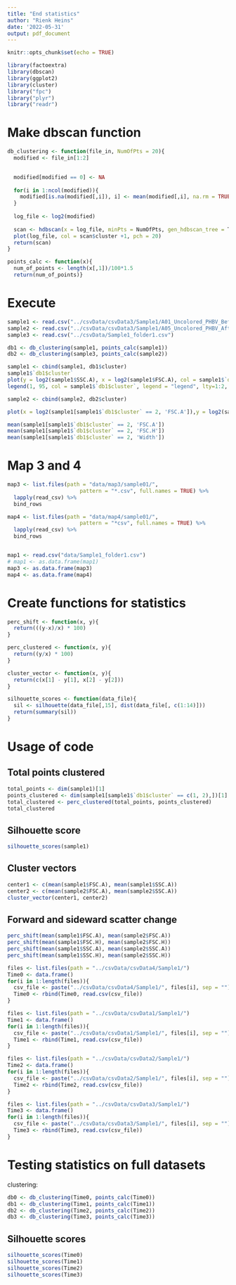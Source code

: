 ```yaml
---
title: "End statistics"
author: "Rienk Heins"
date: '2022-05-31'
output: pdf_document
---
```


```r
knitr::opts_chunk$set(echo = TRUE)
```

```r
library(factoextra)
library(dbscan)
library(ggplot2)
library(cluster)
library("fpc")
library("plyr")                                                 
library("readr")
```



# Make dbscan function
```r
db_clustering <- function(file_in, NumOfPts = 20){
  modified <- file_in[1:2]
  

  modified[modified == 0] <- NA
  
  for(i in 1:ncol(modified)){
    modified[is.na(modified[,i]), i] <- mean(modified[,i], na.rm = TRUE)
  }
  
  log_file <- log2(modified)
  
  scan <- hdbscan(x = log_file, minPts = NumOfPts, gen_hdbscan_tree = T, gen_simplified_tree = F)
  plot(log_file, col = scan$cluster +1, pch = 20)
  return(scan)
}

points_calc <- function(x){
  num_of_points <- length(x[,1])/100*1.5
  return(num_of_points)}
```


# Execute
```r
sample1 <- read.csv("../csvData/csvData3/Sample1/A01_Uncolored_PHBV_Before_freeze_thaw_Dilution10x_Sample01.fcs.csv")
sample2 <- read.csv("../csvData/csvData3/Sample1/A05_Uncolored_PHBV_After_freeze_thaw_Dilution10x_Sample01.fcs.csv")
sample3 <- read.csv("../csvData/Sample1_folder1.csv")

db1 <- db_clustering(sample1, points_calc(sample1))
db2 <- db_clustering(sample3, points_calc(sample2))
```

```r
sample1 <- cbind(sample1, db1$cluster)
sample1$`db1$cluster`
plot(y = log2(sample1$SSC.A), x = log2(sample1$FSC.A), col = sample1$`db1$cluster`)
legend(1, 95, col = sample1$`db1$cluster`, legend = "legend", lty=1:2, cex=0.8)
```

```r
sample2 <- cbind(sample2, db2$cluster)
```


```r
plot(x = log2(sample1[sample1$`db1$cluster` == 2, 'FSC.A']),y = log2(sample1[sample1$`db1$cluster` == 2, 'SSC.A']))
```


```r
mean(sample1[sample1$`db1$cluster` == 2, 'FSC.A'])
mean(sample1[sample1$`db1$cluster` == 2, 'FSC.H'])
mean(sample1[sample1$`db1$cluster` == 2, 'Width'])
```

# Map 3 and 4

```r
map3 <- list.files(path = "data/map3/sample01/",    
                       pattern = "*.csv", full.names = TRUE) %>% 
  lapply(read_csv) %>%                                           
  bind_rows

map4 <- list.files(path = "data/map4/sample01/",    
                       pattern = "*csv", full.names = TRUE) %>% 
  lapply(read_csv) %>%                                           
  bind_rows 


map1 <- read.csv("data/Sample1_folder1.csv")
# map1 <- as.data.frame(map1)
map3 <- as.data.frame(map3)
map4 <- as.data.frame(map4)


```


# Create functions for statistics

```r
perc_shift <- function(x, y){
  return(((y-x)/x) * 100)
}

perc_clustered <- function(x, y){
  return((y/x) * 100)
}

cluster_vector <- function(x, y){
  return(c(x[1] - y[1], x[2] - y[2]))
}

silhouette_scores <- function(data_file){
  sil <- silhouette(data_file[,15], dist(data_file[, c(1:14)]))
  return(summary(sil))
}
```

# Usage of code

## Total points clustered
```r
total_points <- dim(sample1)[1]
points_clustered <- dim(sample1[sample1$`db1$cluster` == c(1, 2),])[1]
total_clustered <- perc_clustered(total_points, points_clustered)
total_clustered
```

## Silhouette score
```r
silhouette_scores(sample1)
```

## Cluster vectors
```r
center1 <- c(mean(sample1$FSC.A), mean(sample1$SSC.A))
center2 <- c(mean(sample2$FSC.A), mean(sample2$SSC.A))
cluster_vector(center1, center2)
```

## Forward and sideward scatter change
```r
perc_shift(mean(sample1$FSC.A), mean(sample2$FSC.A))
perc_shift(mean(sample1$FSC.H), mean(sample2$FSC.H))
perc_shift(mean(sample1$SSC.A), mean(sample2$SSC.A))
perc_shift(mean(sample1$SSC.H), mean(sample2$SSC.H))
```

```r
files <- list.files(path = "../csvData/csvData4/Sample1/")
Time0 <- data.frame()
for(i in 1:length(files)){
  csv_file <- paste("../csvData/csvData4/Sample1/", files[i], sep = "")
  Time0 <- rbind(Time0, read.csv(csv_file))
}

files <- list.files(path = "../csvData/csvData1/Sample1/")
Time1 <- data.frame()
for(i in 1:length(files)){
  csv_file <- paste("../csvData/csvData1/Sample1/", files[i], sep = "")
  Time1 <- rbind(Time1, read.csv(csv_file))
}

files <- list.files(path = "../csvData/csvData2/Sample1/")
Time2 <- data.frame()
for(i in 1:length(files)){
  csv_file <- paste("../csvData/csvData2/Sample1/", files[i], sep = "")
  Time2 <- rbind(Time2, read.csv(csv_file))
}

files <- list.files(path = "../csvData/csvData3/Sample1/")
Time3 <- data.frame()
for(i in 1:length(files)){
  csv_file <- paste("../csvData/csvData3/Sample1/", files[i], sep = "")
  Time3 <- rbind(Time3, read.csv(csv_file))
}
```

# Testing statistics on full datasets

clustering:
```r
db0 <- db_clustering(Time0, points_calc(Time0))
db1 <- db_clustering(Time1, points_calc(Time1))
db2 <- db_clustering(Time2, points_calc(Time2))
db3 <- db_clustering(Time3, points_calc(Time3))
```


## Silhouette scores
```r
silhouette_scores(Time0)
silhouette_scores(Time1)
silhouette_scores(Time2)
silhouette_scores(Time3)
```


